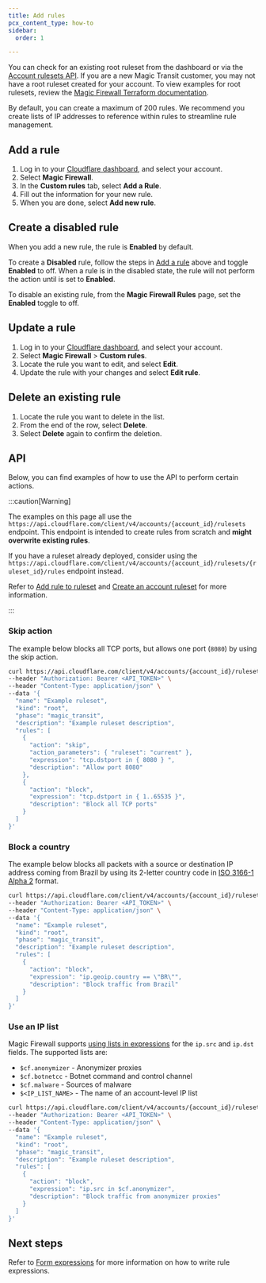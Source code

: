 ```yaml
---
title: Add rules
pcx_content_type: how-to
sidebar:
  order: 1

---
```


You can check for an existing root ruleset from the dashboard or via the [Account rulesets API](/api/resources/rulesets/methods/list/). If you are a new Magic Transit customer, you may not have a root ruleset created for your account. To view examples for root rulesets, review the [Magic Firewall Terraform documentation](https://registry.terraform.io/providers/cloudflare/cloudflare/latest/docs/resources/magic_firewall_ruleset).

By default, you can create a maximum of 200 rules. We recommend you create lists of IP addresses to reference within rules to streamline rule management.

## Add a rule

1. Log in to your [Cloudflare dashboard](https://dash.cloudflare.com/login), and select your account.
2. Select **Magic Firewall**.
3. In the **Custom rules** tab, select **Add a Rule**.
4. Fill out the information for your new rule.
5. When you are done, select **Add new rule**.

## Create a disabled rule

When you add a new rule, the rule is **Enabled** by default.

To create a **Disabled** rule, follow the steps in [Add a rule](#add-a-rule) above and toggle **Enabled** to off. When a rule is in the disabled state, the rule will not perform the action until is set to **Enabled**.

To disable an existing rule, from the **Magic Firewall Rules** page, set the **Enabled** toggle to off.

## Update a rule

1. Log in to your [Cloudflare dashboard](https://dash.cloudflare.com/login), and select your account.
2. Select **Magic Firewall** > **Custom rules**.
3. Locate the rule you want to edit, and select **Edit**.
4. Update the rule with your changes and select **Edit rule**.

## Delete an existing rule

1. Locate the rule you want to delete in the list.
2. From the end of the row, select **Delete**.
3. Select **Delete** again to confirm the deletion.

## API

Below, you can find examples of how to use the API to perform certain actions.

:::caution[Warning]


The examples on this page all use the `https://api.cloudflare.com/client/v4/accounts/{account_id}/rulesets` endpoint. This endpoint is intended to create rules from scratch and **might overwrite existing rules**.

If you have a ruleset already deployed, consider using the `https://api.cloudflare.com/client/v4/accounts/{account_id}/rulesets/{ruleset_id}/rules` endpoint instead.

Refer to [Add rule to ruleset](/ruleset-engine/rulesets-api/add-rule/) and [Create an account ruleset](/api/resources/rulesets/methods/create/) for more information.


:::

### Skip action

The example below blocks all TCP ports, but allows one port (`8080`) by using the skip action.

```bash
curl https://api.cloudflare.com/client/v4/accounts/{account_id}/rulesets \
--header "Authorization: Bearer <API_TOKEN>" \
--header "Content-Type: application/json" \
--data '{
  "name": "Example ruleset",
  "kind": "root",
  "phase": "magic_transit",
  "description": "Example ruleset description",
  "rules": [
    {
      "action": "skip",
      "action_parameters": { "ruleset": "current" },
      "expression": "tcp.dstport in { 8080 } ",
      "description": "Allow port 8080"
    },
    {
      "action": "block",
      "expression": "tcp.dstport in { 1..65535 }",
      "description": "Block all TCP ports"
    }
  ]
}'
```

### Block a country

The example below blocks all packets with a source or destination IP address coming from Brazil by using its 2-letter country code in [ISO 3166-1 Alpha 2](https://www.iso.org/obp/ui/#search/code/) format.

```bash
curl https://api.cloudflare.com/client/v4/accounts/{account_id}/rulesets \
--header "Authorization: Bearer <API_TOKEN>" \
--header "Content-Type: application/json" \
--data '{
  "name": "Example ruleset",
  "kind": "root",
  "phase": "magic_transit",
  "description": "Example ruleset description",
  "rules": [
    {
      "action": "block",
      "expression": "ip.geoip.country == \"BR\"",
      "description": "Block traffic from Brazil"
    }
  ]
}'
```

### Use an IP list

Magic Firewall supports [using lists in expressions](/waf/tools/lists/use-in-expressions/) for the `ip.src` and `ip.dst` fields. The supported lists are:

* `$cf.anonymizer` - Anonymizer proxies
* `$cf.botnetcc` - Botnet command and control channel
* `$cf.malware` - Sources of malware
* `$<IP_LIST_NAME>` - The name of an account-level IP list

```bash
curl https://api.cloudflare.com/client/v4/accounts/{account_id}/rulesets \
--header "Authorization: Bearer <API_TOKEN>" \
--header "Content-Type: application/json" \
--data '{
  "name": "Example ruleset",
  "kind": "root",
  "phase": "magic_transit",
  "description": "Example ruleset description",
  "rules": [
    {
      "action": "block",
      "expression": "ip.src in $cf.anonymizer",
      "description": "Block traffic from anonymizer proxies"
    }
  ]
}'
```

## Next steps

Refer to [Form expressions](/magic-firewall/how-to/form-expressions/) for more information on how to write rule expressions.
